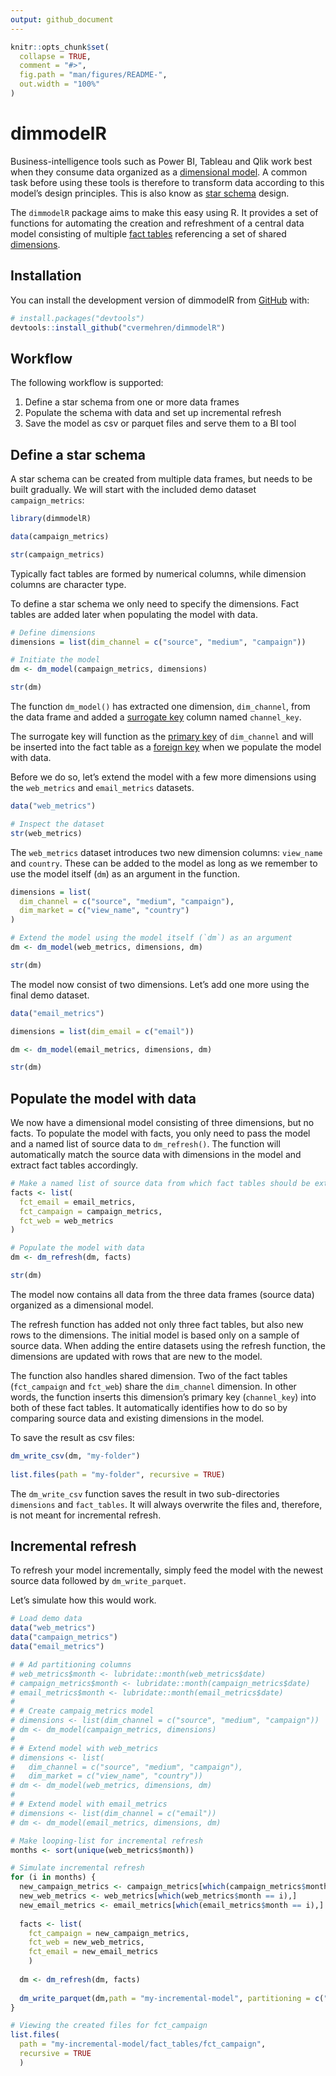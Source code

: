 ```yaml
---
output: github_document
---
```


<!-- README.md is generated from README.Rmd. Please edit that file -->

```r
knitr::opts_chunk$set(
  collapse = TRUE,
  comment = "#>",
  fig.path = "man/figures/README-",
  out.width = "100%"
)
```


# dimmodelR

<!-- badges: start -->
<!-- badges: end -->

Business-intelligence tools such as Power BI, Tableau and Qlik work best when 
they consume data organized as a [dimensional model](https://en.wikipedia.org/wiki/Dimensional_modeling).
A common task before using these tools is therefore to transform data according 
to this model's design principles. This is also know as [star schema](https://en.wikipedia.org/wiki/Star_schema) 
design.

The `dimmodelR` package aims to make this easy using R. It provides a set of 
functions for automating the creation and refreshment of a central data model 
consisting of multiple [fact tables](https://en.wikipedia.org/wiki/Fact_table) 
referencing a set of shared [dimensions](https://en.wikipedia.org/wiki/Dimension_(data_warehouse)#Dimension_table).


## Installation

You can install the development version of dimmodelR from [GitHub](https://github.com/) with:

``` r
# install.packages("devtools")
devtools::install_github("cvermehren/dimmodelR")
```

## Workflow

The following workflow is supported:

1. Define a star schema from one or more data frames
2. Populate the schema with data and set up incremental refresh
4. Save the model as csv or parquet files and serve them to a BI tool


## Define a star schema

A star schema can be created from multiple data frames, but needs to be built 
gradually. We will start with the included demo dataset `campaign_metrics`:

```r
library(dimmodelR)

data(campaign_metrics)

str(campaign_metrics)
```

Typically fact tables are formed by numerical columns, while dimension columns
are character type.

To define a star schema we only need to specify the dimensions. Fact tables are 
added later when populating the model with data.

```r
# Define dimensions
dimensions = list(dim_channel = c("source", "medium", "campaign"))

# Initiate the model
dm <- dm_model(campaign_metrics, dimensions)

str(dm)
```

The function `dm_model()` has extracted one dimension, `dim_channel`, from the 
data frame and added a [surrogate key](https://en.wikipedia.org/wiki/Surrogate_key) 
column named `channel_key`. 

The surrogate key will function as the [primary key](https://en.wikipedia.org/wiki/Primary_key) 
of `dim_channel` and will be inserted into the fact table as a [foreign key](https://en.wikipedia.org/wiki/Foreign_key) 
when we populate the model with data.

Before we do so, let's extend the model with a few more dimensions using the 
`web_metrics` and `email_metrics` datasets.

```r
data("web_metrics")

# Inspect the dataset
str(web_metrics)

```

The `web_metrics` dataset introduces two new dimension columns: `view_name` and 
`country`. These can be added to the model as long as we remember to use the 
model itself (`dm`) as an argument in the function.

```r
dimensions = list(
  dim_channel = c("source", "medium", "campaign"),
  dim_market = c("view_name", "country")
)

# Extend the model using the model itself (`dm`) as an argument
dm <- dm_model(web_metrics, dimensions, dm)

str(dm)
```

The model now consist of two dimensions. Let's add one more using the final demo 
dataset.

```r
data("email_metrics")

dimensions = list(dim_email = c("email"))

dm <- dm_model(email_metrics, dimensions, dm)

str(dm)
```


## Populate the model with data

We now have a dimensional model consisting of three dimensions, but no facts. To
populate the model with facts, you only need to pass the model and a named list 
of source data to `dm_refresh()`. The function will automatically match the 
source data with dimensions in the model and extract fact tables accordingly.


```r
# Make a named list of source data from which fact tables should be extracted
facts <- list(
  fct_email = email_metrics, 
  fct_campaign = campaign_metrics,
  fct_web = web_metrics
)

# Populate the model with data
dm <- dm_refresh(dm, facts)

str(dm)
```
The model now contains all data from the three data frames (source data) 
organized as a dimensional model. 

The refresh function has added not only three fact tables, but also new rows to 
the dimensions. The initial model is based only on a sample of source data. 
When adding the entire datasets using the refresh function, the dimensions are 
updated with rows that are new to the model.

The function also handles shared dimension. Two of the fact tables 
(`fct_campaign` and `fct_web`) share the `dim_channel` dimension. In other words, 
the function inserts this dimension's primary key (`channel_key`) into both of 
these fact tables. It automatically identifies how to do so by comparing source 
data and existing dimensions in the model.

To save the result as csv files:

```r
dm_write_csv(dm, "my-folder")
 
list.files(path = "my-folder", recursive = TRUE)

```

The `dm_write_csv` function saves the result in two sub-directories `dimensions` 
and `fact_tables`. It will always overwrite the files and, therefore, is not 
meant for incremental refresh.


## Incremental refresh

To refresh your model incrementally, simply feed the model with the newest 
source data followed by `dm_write_parquet`.

Let's simulate how this would work.

```r

# Load demo data
data("web_metrics")
data("campaign_metrics")
data("email_metrics")

# # Ad partitioning columns
# web_metrics$month <- lubridate::month(web_metrics$date)
# campaign_metrics$month <- lubridate::month(campaign_metrics$date)
# email_metrics$month <- lubridate::month(email_metrics$date)
# 
# # Create campaig_metrics model
# dimensions <- list(dim_channel = c("source", "medium", "campaign"))
# dm <- dm_model(campaign_metrics, dimensions)
# 
# # Extend model with web_metrics
# dimensions <- list(
#   dim_channel = c("source", "medium", "campaign"), 
#   dim_market = c("view_name", "country"))
# dm <- dm_model(web_metrics, dimensions, dm)
# 
# # Extend model with email_metrics
# dimensions <- list(dim_channel = c("email"))
# dm <- dm_model(email_metrics, dimensions, dm)

# Make looping-list for incremental refresh
months <- sort(unique(web_metrics$month))

# Simulate incremental refresh
for (i in months) {
  new_campaign_metrics <- campaign_metrics[which(campaign_metrics$month == i),]
  new_web_metrics <- web_metrics[which(web_metrics$month == i),]
  new_email_metrics <- email_metrics[which(email_metrics$month == i),]
  
  facts <- list(
    fct_campaign = new_campaign_metrics,
    fct_web = new_web_metrics,
    fct_email = new_email_metrics
    )
  
  dm <- dm_refresh(dm, facts)
  
  dm_write_parquet(dm,path = "my-incremental-model", partitioning = c("year", "month"))
}

# Viewing the created files for fct_campaign
list.files(
  path = "my-incremental-model/fact_tables/fct_campaign", 
  recursive = TRUE
  )
```

